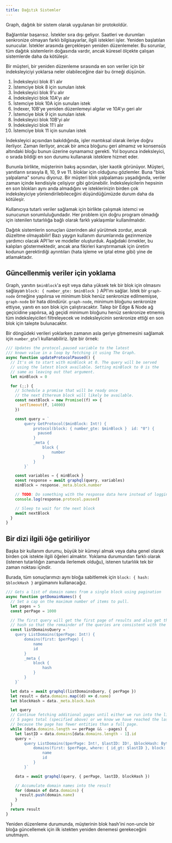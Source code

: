 ```yaml
---
title: Dağıtık Sistemler
---
```


Graph, dağıtık bir sistem olarak uygulanan bir protokoldür.

Bağlantılar başarısız. İstekler sıra dışı geliyor. Saatleri ve durumları senkronize olmayan farklı bilgisayarlar, ilgili istekleri işler. Yeniden başlatılan sunucular. İstekler arasında gerçekleşen yeniden düzenlemeler. Bu sorunlar, tüm dağıtık sistemlerin doğasında vardır, ancak küresel ölçekte çalışan sistemlerde daha da kötüleşir.

Bir müşteri, bir yeniden düzenleme sırasında en son veriler için bir indeksleyiciyi yoklarsa neler olabileceğine dair bu örneği düşünün.

1. İndeksleyici blok 8'i alır
2. İstemciye blok 8 için sunulan istek
3. İndeksleyici blok 9'u alır
4. İndeksleyici blok 10A'yı alır
5. İstemciye blok 10A için sunulan istek
6. Indexer, 10B'ye yeniden düzenlemeyi algılar ve 10A'yı geri alır
7. İstemciye blok 9 için sunulan istek
8. İndeksleyici blok 10B'yi alır
9. İndeksleyici blok 11'i alır
10. İstemciye blok 11 için sunulan istek

İndeksleyici açısından bakıldığında, işler mantıksal olarak ileriye doğru ilerliyor. Zaman ilerliyor, ancak bir amca bloğunu geri almamız ve konsensüs altındaki bloğu bunun üzerine oynamamız gerekti. Yol boyunca indeksleyici, o sırada bildiği en son durumu kullanarak isteklere hizmet eder.

Bununla birlikte, müşterinin bakış açısından, işler kaotik görünüyor. Müşteri, yanıtların sırasıyla 8, 10, 9 ve 11. bloklar için olduğunu gözlemler. Buna "blok yalpalama" sorunu diyoruz. Bir müşteri blok yalpalaması yaşadığında, veriler zaman içinde kendisiyle çelişiyor gibi görünebilir. İndeksleyicilerin hepsinin en son blokları aynı anda almadığını ve isteklerinizin birden çok indeksleyiciye yönlendirilebileceğini düşündüğümüzde durum daha da kötüleşir.

Kullanıcıya tutarlı veriler sağlamak için birlikte çalışmak istemci ve sunucunun sorumluluğundadır. Her problem için doğru program olmadığı için istenilen tutarlılığa bağlı olarak farklı yaklaşımlar kullanılmalıdır.

Dağıtık sistemlerin sonuçları üzerinden akıl yürütmek zordur, ancak düzeltme olmayabilir! Bazı yaygın kullanım durumlarında gezinmenize yardımcı olacak API'ler ve modeller oluşturduk. Aşağıdaki örnekler, bu kalıpları göstermektedir, ancak ana fikirleri karıştırmamak için üretim kodunun gerektirdiği ayrıntıları (hata işleme ve iptal etme gibi) yine de atlamaktadır.

## Güncellenmiş veriler için yoklama

Graph, yanıtın `$minBlock`'a eşit veya daha yüksek tek bir blok için olmasını sağlayan `block: { number_gte: $minBlock }` API'ını sağlar. İstek bir `graph-node` örneğine yapılırsa ve minimum blok henüz senkronize edilmemişse, `graph-node` bir hata döndürür. `graph-node`, minimum bloğunu senkronize ettiyse, yanıtı en son blok için çalıştıracaktır. Talep bir Edge & Node ağ geçicidine yapılırsa, ağ geçidi minimum bloğunu henüz senkronize etmemiş tüm indeksleyicileri filtreleyecek ve indeksleyicinin senkronize ettiği en son blok için talepte bulunacaktır.

Bir döngüdeki verileri yoklarken zamanın asla geriye gitmemesini sağlamak için `number_gte`'i kullanabiliriz. İşte bir örnek:

```javascript
/// Updates the protocol.paused variable to the latest
/// known value in a loop by fetching it using The Graph.
async function updateProtocolPaused() {
  // It's ok to start with minBlock at 0. The query will be served
  // using the latest block available. Setting minBlock to 0 is the
  // same as leaving out that argument.
  let minBlock = 0

  for (;;) {
    // Schedule a promise that will be ready once
    // the next Ethereum block will likely be available.
    const nextBlock = new Promise((f) => {
      setTimeout(f, 14000)
    })

    const query = `
        query GetProtocol($minBlock: Int!) {
            protocol(block: { number_gte: $minBlock }  id: "0") {
              paused
            }
            _meta {
                block {
                    number
                }
            }
        }`

    const variables = { minBlock }
    const response = await graphql(query, variables)
    minBlock = response._meta.block.number

    // TODO: Do something with the response data here instead of logging it.
    console.log(response.protocol.paused)

    // Sleep to wait for the next block
    await nextBlock
  }
}
```

## Bir dizi ilgili öğe getiriliyor

Başka bir kullanım durumu, büyük bir kümeyi almak veya daha genel olarak birden çok istekte ilgili öğeleri almaktır. Yoklama durumundan farklı olarak (istenen tutarlılığın zamanda ilerlemek olduğu), istenen tutarlılık tek bir zaman noktası içindir.

Burada, tüm sonuçlarımızı aynı bloğa sabitlemek için `block: { hash: $blockHash }` argümanını kullanacağız.

```javascript
/// Gets a list of domain names from a single block using pagination
async function getDomainNames() {
  // Set a cap on the maximum number of items to pull.
  let pages = 5
  const perPage = 1000

  // The first query will get the first page of results and also get the block
  // hash so that the remainder of the queries are consistent with the first.
  const listDomainsQuery = `
    query ListDomains($perPage: Int!) {
        domains(first: $perPage) {
            name
            id
        }
        _meta {
            block {
                hash
            }
        }
    }`

  let data = await graphql(listDomainsQuery, { perPage })
  let result = data.domains.map((d) => d.name)
  let blockHash = data._meta.block.hash

  let query
  // Continue fetching additional pages until either we run into the limit of
  // 5 pages total (specified above) or we know we have reached the last page
  // because the page has fewer entities than a full page.
  while (data.domains.length == perPage && --pages) {
    let lastID = data.domains[data.domains.length - 1].id
    query = `
        query ListDomains($perPage: Int!, $lastID: ID!, $blockHash: Bytes!) {
            domains(first: $perPage, where: { id_gt: $lastID }, block: { hash: $blockHash }) {
                name
                id
            }
        }`

    data = await graphql(query, { perPage, lastID, blockHash })

    // Accumulate domain names into the result
    for (domain of data.domains) {
      result.push(domain.name)
    }
  }
  return result
}
```

Yeniden düzenleme durumunda, müşterinin blok hash'ini non-uncle bir bloğa güncellemek için ilk istekten yeniden denemesi gerekeceğini unutmayın.
